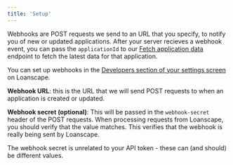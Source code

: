 ```yaml
---
title: 'Setup'
---
```


Webhooks are POST requests we send to an URL that you specify, to notify you of new or updated applications. After your server recieves a webhook event, you can pass the `applicationId` to our [Fetch application data](/api-reference/endpoint/get_application) endpoint to fetch the latest data for that application.

You can set up webhooks in the [Developers section of your settings screen](https://app.loanscape.io/dashboard/settings/developers) on Loanscape.

**Webhook URL**: this is the URL that we will send POST requests to when an application is created or updated.

**Webhook secret (optional)**: This will be passed in the `webhook-secret` header of the POST requests. When processing requests from Loanscape, you should verify that the value matches. This verifies that the webhook is really being sent by Loanscape.

<Info>
  The webhook secret is unrelated to your API token - these can (and should) be different values.
</Info>